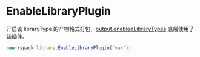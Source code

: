 
# EnableLibraryPlugin

开启该 libraryType 的产物格式打包，[output.enabledLibraryTypes](/config/output#outputenabledlibrarytypes) 底层使用了该插件。

```js
new rspack.library.EnableLibraryPlugin('var');
```
